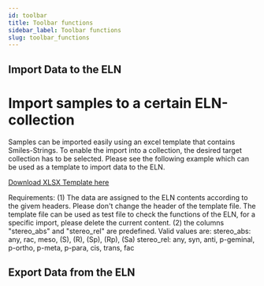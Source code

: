 ```yaml
---
id: toolbar
title: Toolbar functions
sidebar_label: Toolbar functions
slug: toolbar_functions
---
```


## Import Data to the ELN
# Import samples to a certain ELN-collection

Samples can be imported easily using an excel template that contains Smiles-Strings. To enable the import into a collection, the desired target collection has to be selected. 
Please see the following example which can be used as a template to import data to the ELN. 

[Download XLSX Template here](https://github.com/ComPlat/chemotion_saurus/blob/master/static/files/template%20_sample_import.xlsx) 

Requirements: 
(1) The data are assigned to the ELN contents according to the givem headers. Please don't change the header of the template file. The template file can be used as test file to check the functions of the ELN, for a specific import, please delete the current content.
(2) the columns "stereo_abs" and "stereo_rel" are predefined. Valid values are: 
stereo_abs: any, rac, meso, (S), (R), (Sp), (Rp), (Sa)
stereo_rel: any, syn, anti, p-geminal, p-ortho, p-meta, p-para, cis, trans, fac


## Export Data from the ELN
